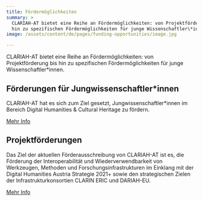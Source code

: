 ```yaml
---
title: Fördermöglichkeiten
summary: >
  CLARIAH-AT bietet eine Reihe an Fördermöglichkeiten: von Projektförderung bis
  hin zu spezifischen Fördermöglichkeiten für junge Wissenschaftler\*innen.
image: /assets/content/de/pages/funding-opportunities/image.jpg

---
```


CLARIAH-AT bietet eine Reihe an Fördermöglichkeiten: von Projektförderung bis hin zu spezifischen Fördermöglichkeiten für junge Wissenschaftler\*innen.

## Förderungen für Jungwissenschaftler\*innen

CLARIAH-AT hat es sich zum Ziel gesetzt, Jungwissenschaftler\*innen im Bereich Digital Humanities & Cultural Heritage zu fördern.

[Mehr Info](/de/funding-opportunities-for-junior-researcher/)

## Projektförderungen

Das Ziel der aktuellen Förderausschreibung von CLARIAH-AT ist es, die Förderung der Interoperabilität und Wiederverwendbarkeit von Werkzeugen, Methoden und Forschungsinfrastrukturen im Einklang mit der Digital Humanities Austria Strategie 2021+ sowie den strategischen Zielen der Infrastrukturkonsortien CLARIN ERIC und DARIAH-EU.

[Mehr Info](/de/project-funding/)
